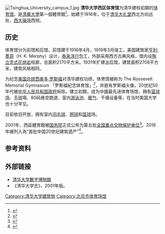 [[File:Tsinghua_University_campus_1.jpg|thumb]]
'''清华大学西区体育馆'''为清华建校初期的[[体育馆|体育馆]]，是[[清華大學|清華大學]]第一個體育館<ref>{{Cite web |url=http://thsports.tsinghua.edu.cn/Sports_Facilities.Asp?action=detail&id=10 |title=清华大学西区体育馆|accessdate=2019-07-22 |date=2016-09-29 |publisher=清华大学体育部 |deadurl=yes |archiveurl=https://web.archive.org/web/20100609005454/http://thsports.tsinghua.edu.cn/Sports_Facilities.Asp?action=detail&id=10 |archivedate=2010-06-09 |df= }}</ref>，始建于1916年，位于[[清华大礼堂|清华大礼堂]]西北方向远处，[[清华大学西大操场|西大操场]]西侧。

==历史==
体育馆分为前馆和后馆，前馆建于1916年4月，1919年3月竣工，美国建筑家[[亨利·墨菲|亨利·墨菲]]（H. K. Merphy）设计，[[泰来洋行|泰来洋行]]包工，外部采用西方古典风格，馆内设[[多立克柱式|陶立克式]][[花岗岩|花岗岩]]柱廊，总面积2170平方米。1931年扩建出后馆，建筑面积2708平方米，建筑风格相同。

为纪念[[美国总统|美国总统]][[西奥多·罗斯福|西奥多·罗斯福]]对清华建校功绩，体育馆被称为 The Roosevelt Memorial Gymnasium 「罗斯福紀念体育馆」<ref>{{Cite book | author = 向祚铁, 侍卫华 | title = 清华大学演义 | location = 北京 | publisher = 黄山书社 | date = 1998 | pages = 34 | ISBN = 9787806302637 | accessdate = 2019-07-22 | url = https://books.google.com.tw/books?id=hpxnAAAAIAAJ&q=%E6%B8%85%E5%8D%8E%E5%A4%A7%E5%AD%A6%E4%BD%93%E8%82%B2%E9%A6%86&dq=%E6%B8%85%E5%8D%8E%E5%A4%A7%E5%AD%A6%E4%BD%93%E8%82%B2%E9%A6%86&hl=zh-TW&sa=X&ved=0ahUKEwjD8bmp48bjAhUCL6YKHV_5B2UQ6AEIOzAC | language = zh-cn | archive-date = 2020-02-03 | archive-url = https://web.archive.org/web/20200203170928/https://books.google.com.tw/books?id=hpxnAAAAIAAJ&q=%E6%B8%85%E5%8D%8E%E5%A4%A7%E5%AD%A6%E4%BD%93%E8%82%B2%E9%A6%86&dq=%E6%B8%85%E5%8D%8E%E5%A4%A7%E5%AD%A6%E4%BD%93%E8%82%B2%E9%A6%86&hl=zh-TW&sa=X&ved=0ahUKEwjD8bmp48bjAhUCL6YKHV_5B2UQ6AEIOzAC | dead-url = no }}</ref>，并嵌有罗斯福头像，20世纪50年代被[[中华人民共和国政府|中华人民共和国政府]]拆除。建立初期，成为中國最先进体育场馆，拥有[[篮球场|篮球场]]、[[手球|手球]]場、80码悬空跑道、室内[[游泳池|游泳池]]、[[暖气|暖气]]、干燥设备等，在当时美国大学也十分罕见。

目前依旧开放，拥有室内[[羽毛球|羽毛球]]、[[网球|网球]]和[[篮球|篮球]]场。

2001年，西區體育館被[[中华人民共和国国务院|国务院]]正式公布为第五批[[全国重点文物保护单位|全国重点文物保护单位]]<ref>{{Cite web |url=http://www.ncha.gov.cn/col/col1617/index.html |title=国务院关于公布第五批全国重点文物保护单位和与现有全国重点文物保护单位合并项目的通知 |date=2001年 |publisher=中华人民共和国国家文物局 |deadurl=yes |archiveurl=https://web.archive.org/web/20130921145202/http://www.sach.gov.cn/col/col1617/index.html |archivedate=2013年9月21日 |df= }}</ref>。2016年被列入為“首批中国20世纪建筑遗产”<ref>{{Cite web |url=http://finance.chinanews.com/cul/2016/09-29/8018896.shtml |title=人民大会堂等98项目入选“首批中国20世纪建筑遗产”名录|accessdate=2019-06-28 |date=2016-09-29 |publisher=中国新闻网 |deadurl=yes |archiveurl=https://web.archive.org/web/20190627190205/http://finance.chinanews.com/cul/2016/09-29/8018896.shtml |archivedate=2013-06-27 |df= }}</ref>。

==参考资料==
<div class="references-small">
<references />
</div>
==外部链接==
*[http://www.expo.tsinghua.edu.cn/ 清华大学數字博物館] {{Wayback|url=http://www.expo.tsinghua.edu.cn/ |date=20160611044532 }}
*《清华大学志》，2001年版。
{{清华大学|nocat}}
[[Category:清华大学建筑物|Category:清华大学建筑物]]
[[Category:北京市体育场馆|Category:北京市体育场馆]]